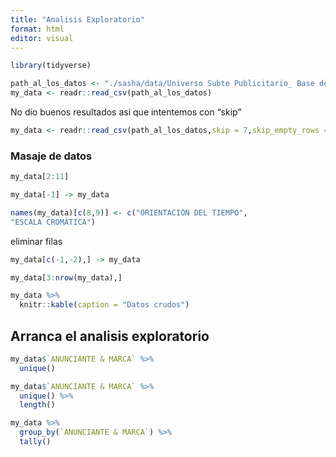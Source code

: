 ```yaml
---
title: "Analisis Exploratorio"
format: html
editor: visual
---
```


```r
library(tidyverse)

path_al_los_datos <- "./sasha/data/Universo Subte Publicitario_ Base de Datos - Base de Datos_ Subte Línea B.csv"
my_data <- readr::read_csv(path_al_los_datos)

```

No dio buenos resultados asi que intentemos con "skip"

```r
my_data <- readr::read_csv(path_al_los_datos,skip = 7,skip_empty_rows = TRUE)
```

### Masaje de datos

```r
my_data[2:11]
```

```r
my_data[-1] -> my_data
```

```r
names(my_data)[c(8,9)] <- c("ORIENTACIÓN DEL TIEMPO",
"ESCALA CROMÁTICA")
```

eliminar filas

```r
my_data[c(-1,-2),] -> my_data
```

```r
my_data[3:nrow(my_data),]
```

```r
my_data %>% 
  knitr::kable(caption = "Datos crudos")
```

## Arranca el analisis exploratorio

```r
my_data$`ANUNCIANTE & MARCA` %>% 
  unique()
```

```r
my_data$`ANUNCIANTE & MARCA` %>% 
  unique() %>% 
  length()
```

```r
my_data %>% 
  group_by(`ANUNCIANTE & MARCA`) %>% 
  tally()
```

